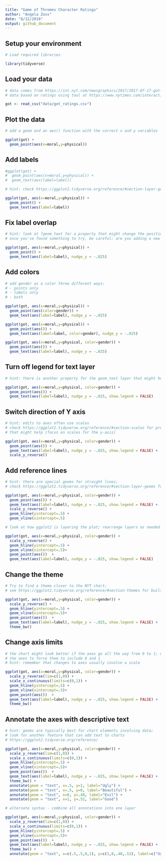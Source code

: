```yaml
---
title: "Game of Thromes Character Ratings"
author: "Angela Zoss"
date: "8/12/2018"
output: github_document
---
```


## Setup your environment

```r

# Load required libraries

library(tidyverse)

```

## Load your data

```r

# data comes from https://int.nyt.com/newsgraphics/2017/2017-07-17-got-matrix/mean.json
# data based on ratings using tool at https://www.nytimes.com/interactive/2017/08/09/upshot/game-of-thrones-chart.html

got <- read_csv("data/got_ratings.csv")

```

## Plot the data

```r

# add a geom and an aes() function with the correct x and y variables

ggplot(got) +
  geom_point(aes(x=moral,y=physical))


```

## Add labels

```r

#ggplot(got) +
#  geom_point(aes(x=moral,y=physical)) + 
#  geom_text(aes(label=label))

```


```r

# hint: check https://ggplot2.tidyverse.org/reference/#section-layer-geoms for all geom options

ggplot(got, aes(x=moral,y=physical)) + 
  geom_point() + 
  geom_text(aes(label=label))

```

## Fix label overlap

```r

# hint: look at ?geom_text for a property that might change the position slightly
# once you've found something to try, be careful: are you adding a new variable, or is it a constant change?

ggplot(got, aes(x=moral,y=physical)) + 
  geom_point() + 
  geom_text(aes(label=label), nudge_y = -.025)

```

## Add colors

```r

# add gender as a color three different ways:
# - points only
# - labels only
# - both

ggplot(got, aes(x=moral,y=physical)) + 
  geom_point(aes(color=gender)) + 
  geom_text(aes(label=label), nudge_y = -.025)

ggplot(got, aes(x=moral,y=physical)) + 
  geom_point(aes()) + 
  geom_text(aes(label=label, color=gender), nudge_y = -.025)

ggplot(got, aes(x=moral,y=physical, color=gender)) + 
  geom_point(aes()) + 
  geom_text(aes(label=label), nudge_y = -.025)


```

## Turn off legend for text layer

```r

# hint: there is another property for the geom_text layer that might help

ggplot(got, aes(x=moral,y=physical, color=gender)) + 
  geom_point(aes()) + 
  geom_text(aes(label=label), nudge_y = -.025, show.legend = FALSE)

```


## Switch direction of Y axis

```r

# hint: edits to axes often use scales
# check https://ggplot2.tidyverse.org/reference/#section-scales for pre-built scales 
# that might help (focus on scales for the y-axis)

ggplot(got, aes(x=moral,y=physical, color=gender)) + 
  geom_point(aes()) + 
  geom_text(aes(label=label), nudge_y = -.025, show.legend = FALSE) + 
  scale_y_reverse()

```

## Add reference lines

```r

# hint: there are special geoms for straight lines;
# check https://ggplot2.tidyverse.org/reference/#section-layer-geoms for all geom options

ggplot(got, aes(x=moral,y=physical, color=gender)) + 
  geom_point(aes()) + 
  geom_text(aes(label=label), nudge_y = -.025, show.legend = FALSE) + 
  scale_y_reverse() +
  geom_hline(yintercept=.5) +
  geom_vline(xintercept=.5)

```

```r

# look at how ggplot2 is layering the plot; rearrange layers as needed

ggplot(got, aes(x=moral,y=physical, color=gender)) + 
  scale_y_reverse() +
  geom_hline(yintercept=.5) +
  geom_vline(xintercept=.5)+ 
  geom_point(aes())  + 
  geom_text(aes(label=label), nudge_y = -.025, show.legend = FALSE)

```

## Change the theme

```r

# Try to find a theme closer to the NYT chart;
# see https://ggplot2.tidyverse.org/reference/#section-themes for built-in themes

ggplot(got, aes(x=moral,y=physical, color=gender)) + 
  scale_y_reverse() +
  geom_hline(yintercept=.5) +
  geom_vline(xintercept=.5)+ 
  geom_point(aes())  + 
  geom_text(aes(label=label), nudge_y = -.025, show.legend = FALSE) +
  theme_bw()

```

## Change axis limits

```r

# the chart might look better if the axes go all the way from 0 to 1; edit
# the axes to force them to include 0 and 1
# hint: remember that changes to axes usually involve a scale

ggplot(got, aes(x=moral,y=physical, color=gender)) + 
  scale_y_reverse(lim=c(1,0)) +
  scale_x_continuous(limits=c(0,1)) +
  geom_hline(yintercept=.5) +
  geom_vline(xintercept=.5)+ 
  geom_point(aes())  + 
  geom_text(aes(label=label), nudge_y = -.025, show.legend = FALSE) +
  theme_bw()


```

## Annotate the axes with descriptive text

```r

# hint: geoms are typically best for chart elements involving data;
# look for another feature that can add text to charts
# https://ggplot2.tidyverse.org/reference/

ggplot(got, aes(x=moral,y=physical, color=gender)) + 
  scale_y_reverse(lim=c(1,0)) +
  scale_x_continuous(limits=c(0,1)) +
  geom_hline(yintercept=.5) +
  geom_vline(xintercept=.5)+ 
  geom_point(aes())  + 
  geom_text(aes(label=label), nudge_y = -.025, show.legend = FALSE) +
  theme_bw() +
  annotate(geom = "text", x=.5, y=1, label="Ugly") +
  annotate(geom = "text", x=.5, y=0, label="Beautiful") +
  annotate(geom = "text", x=0, y=.48, label="Evil") +
  annotate(geom = "text", x=1, y=.52, label="Good") 

# alternate syntax - combine all annotations into one layer

ggplot(got, aes(x=moral,y=physical, color=gender)) + 
  scale_y_reverse(lim=c(1,0)) +
  scale_x_continuous(limits=c(0,1)) +
  geom_hline(yintercept=.5) +
  geom_vline(xintercept=.5)+ 
  geom_point(aes())  + 
  geom_text(aes(label=label), nudge_y = -.025, show.legend = FALSE) +
  theme_bw() +
  annotate(geom = "text", x=c(.5,.5,0,1), y=c(1,0,.48,.52), label=c("Ugly","Beautiful","Evil","Good"))

```

